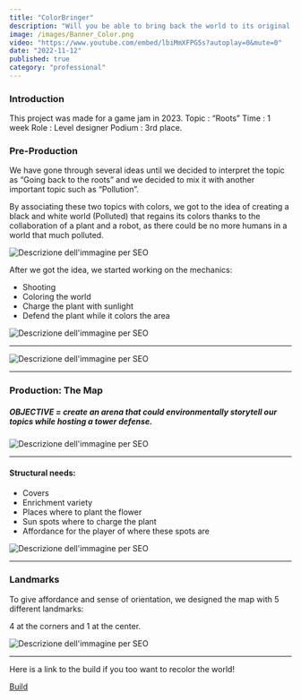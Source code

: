 ```yaml
---
title: "ColorBringer"
description: "Will you be able to bring back the world to its original colors?"
image: /images/Banner_Color.png
video: "https://www.youtube.com/embed/lbiMmXFPG5s?autoplay=0&mute=0"
date: "2022-11-12"
published: true
category: "professional"
---
```


### Introduction

This project was made for a game jam in 2023. 
Topic : “Roots”
Time  : 1 week 
Role  : Level designer
Podium : 3rd place.

### Pre-Production

We have gone through several ideas until we decided to interpret the topic as “Going back to the roots” 
and we decided to mix it with another important topic such as “Pollution”. 

By associating these two topics with colors, we got to the idea of creating a black and white world (Polluted)
that regains its colors thanks to the collaboration of a plant and a robot, as there could be no more
humans in a world that much polluted.

![Descrizione dell'immagine per SEO](/images/Colorazione_del_mondo.gif "Bringing back the colors")

After we got the idea, we started working on the mechanics: 
- Shooting 
- Coloring the world 
- Charge the plant with sunlight 
- Defend the plant while it colors the area 

![Descrizione dell'immagine per SEO](/images/Difesa_pianta.gif "Defending the plant")

---

![Descrizione dell'immagine per SEO](/images/Ricarica_al_sole.gif "Recharging the plant")

---

### Production: The Map

##### OBJECTIVE = create an arena that could environmentally storytell our topics while hosting a tower defense.

![Descrizione dell'immagine per SEO](/images/Layout_4_riquadri.png "Layout")

---

#### Structural needs: 
- Covers
- Enrichment variety 
- Places where to plant the flower
- Sun spots where to charge the plant 
- Affordance for the player of where these spots are 

![Descrizione dell'immagine per SEO](/images/CB_Structural_needs.png "Structural needs")

---

### Landmarks

To give affordance and sense of orientation, we designed the map with 5 different landmarks:

4 at the corners and 1 at the center. 

![Descrizione dell'immagine per SEO](/images/5_Landmarks.png "Landmarks")

---

Here is a link to the build if you too want to recolor the world!

[Build](https://drive.google.com/file/d/1oz5LoQ2N69eqx0ij7jU-ksiRvdRKxQ8M/view?usp=sharing)
